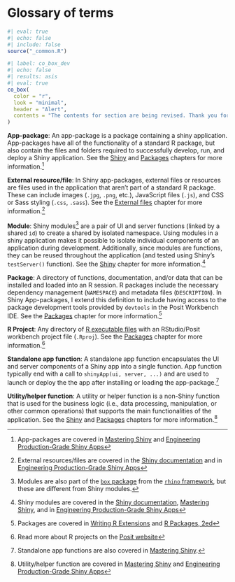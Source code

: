 # Glossary of terms 

```r
#| eval: true 
#| echo: false 
#| include: false
source("_common.R")
```

```r
#| label: co_box_dev
#| echo: false
#| results: asis
#| eval: true
co_box(
  color = "r", 
  look = "minimal",
  header = "Alert",
  contents = "The contents for section are being revised. Thank you for your patience."
)
```



[App-package]{style="font-weight: bold;"}: An app-package is a package containing a shiny application. App-packages have all of the functionality of a standard R package, but also contain the files and folders required to successfully develop, run, and deploy a Shiny application. See the [Shiny](shiny.qmd) and [Packages](packages.qmd) chapters for more information.[^glossary-app-packages]

[^glossary-app-packages]: App-packages are covered in [Mastering Shiny](https://mastering-shiny.org/) and [Engineering Production-Grade Shiny Apps](https://engineering-shiny.org/)

[External resource/file]{style="font-weight: bold;"}: In Shiny app-packages, external files or resources are files used in the application that aren't part of a standard R package. These can include images (`.jpg`, `.png`, etc.), JavaScript files (`.js`), and CSS or Sass styling (`.css`, `.sass`). See the [External files](external.qmd) chapter for more information.[^glossary-external-files]

[^glossary-external-files]: External resources/files are covered in the [Shiny documentation](https://shiny.posit.co/r/reference/shiny/latest/resourcepaths) and in [Engineering Production-Grade Shiny Apps](https://engineering-shiny.org/golem.html#instappwww)


[Module]{style="font-weight: bold;"}: Shiny modules[^glossary-box-modules] are a pair of UI and server functions (linked by a shared `id`) to create a shared by isolated namespace. Using modules in a shiny application makes it possible to isolate individual components of an application during development. Additionally, since modules are functions, they can be reused throughout the application (and tested using Shiny's `testServer()` function). See the [Shiny](shiny.qmd) chapter for more information.[^glossary-modules]

[^glossary-modules]: Shiny modules are covered in the [Shiny documentation](https://shiny.posit.co/r/articles/improve/modules/), [Mastering Shiny](https://mastering-shiny.org/scaling-modules.html), and in [Engineering Production-Grade Shiny Apps](https://engineering-shiny.org/structuring-project.html#using-shiny-modules)

[^glossary-box-modules]: Modules are also part of the [`box` package](https://klmr.me/box/) from the [`rhino` framework](https://appsilon.github.io/rhino/), but these are different from Shiny modules.

[Package]{style="font-weight: bold;"}: A directory of functions, documentation, and/or data that can be installed and loaded into an R session. R packages include the necessary dependency management (`NAMESPACE`) and metadata files (`DESCRIPTION`). In Shiny App-packages, I extend this definition to include having access to the package development tools provided by `devtools` in the Posit Workbench IDE. See the [Packages](packages.qmd) chapter for more information.[^glossary-packages]

[^glossary-packages]: Packages are covered in [Writing R Extensions](https://rstudio.github.io/r-manuals/r-exts/) and [R Packages, 2ed](https://r-pkgs.org/)

[R Project]{style="font-weight: bold;"}: Any directory of [R executable files](https://cran.r-project.org/) with an RStudio/Posit workbench project file (`.Rproj`). See the [Packages](packages.qmd) chapter for more information.[^glossary-rproj]

[^glossary-rproj]: Read more about R projects on the [Posit website](https://support.posit.co/hc/en-us/articles/200526207-Using-RStudio-Projects)

[Standalone app function]{style="font-weight: bold;"}: A standalone app function encapsulates the UI and server components of a Shiny app into a single function. App function typically end with a call to `shinyApp(ui, server, ...)` and are used to launch or deploy the the app after installing or loading the app-package.[^glossary-standalone-mastering-shiny]

[^glossary-standalone-mastering-shiny]: Standalone app functions are also covered in [Mastering Shiny](https://mastering-shiny.org/scaling-packaging.html).

[Utility/helper function]{style="font-weight: bold;"}: A utility or helper function is a non-Shiny function that is used for the business logic (i.e., data processing, manipulation, or other common operations) that supports the main functionalities of the application. See the [Shiny](shiny.qmd) and [Packages](packages.qmd) chapters for more information.[^glossary-utils-funs]

[^glossary-utils-funs]: Utility/helper function are covered in [Mastering Shiny](https://mastering-shiny.org/scaling-functions.html) and [Engineering Production-Grade Shiny Apps](https://engineering-shiny.org/golem.html#r)